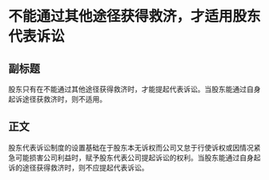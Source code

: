 # 不能通过其他途径获得救济，才适用股东代表诉讼
## 副标题
股东只有在不能通过其他途径获得救济时，才能提起代表诉讼。当股东能通过自身起诉途径获救济时，则不适用。
## 正文
股东代表诉讼制度的设置基础在于股东本无诉权而公司又怠于行使诉权或因情况紧急可能损害公司利益时，赋予股东代表公司提起诉讼的权利。当股东能通过自身起诉的途径获得救济时，则不应提起代表诉讼。